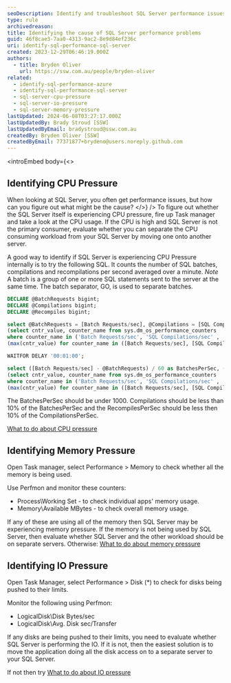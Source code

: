 ```yaml
---
seoDescription: Identify and troubleshoot SQL Server performance issues by monitoring CPU, memory, and I/O pressures using Task Manager and Perfmon.
type: rule
archivedreason:
title: Identifying the cause of SQL Server performance problems
guid: 46f8cae3-7aa0-4313-9ac2-8e9d84ef236c
uri: identify-sql-performance-sql-server
created: 2023-12-29T06:46:19.000Z
authors:
  - title: Bryden Oliver
    url: https://ssw.com.au/people/bryden-oliver
related:
  - identify-sql-performance-azure
  - identify-sql-performance-sql-server
  - sql-server-cpu-pressure
  - sql-server-io-pressure
  - sql-server-memory-pressure
lastUpdated: 2024-06-08T03:27:17.000Z
lastUpdatedBy: Brady Stroud [SSW]
lastUpdatedByEmail: bradystroud@ssw.com.au
createdBy: Bryden Oliver [SSW]
createdByEmail: 77371877+brydeno@users.noreply.github.com
---
```


<introEmbed
  body={<>
## Identifying CPU Pressure

When looking at SQL Server, you often get performance issues, but how can you figure out what might be the cause?
  </>}
/>
To figure out whether the SQL Server itself is experiencing CPU pressure, fire up Task manager and take a look at the CPU usage. If the CPU is high and SQL Server is not the primary consumer, evaluate whether you can separate the CPU consuming workload from your SQL Server by moving one onto another server.

A good way to identify if SQL Server is experiencing CPU Pressure internally is to try the following SQL. It counts the number of SQL batches, compilations and recompilations per second averaged over a minute. _Note_ A batch is a group of one or more SQL statements sent to the server at the same time. The batch separator, GO, is used to separate batches.

```sql
DECLARE @BatchRequests bigint;
DECLARE @Compilations bigint;
DECLARE @Recompiles bigint;

select @BatchRequests = [Batch Requests/sec], @Compilations = [SQL Compilations/sec], @Recompiles = [SQL Re-Compilations/sec] from
(select cntr_value, counter_name from sys.dm_os_performance_counters
where counter_name in ('Batch Requests/sec', 'SQL Compilations/sec' , 'SQL Re-Compilations/sec') ) as SourceTable PIVOT
(max(cntr_value) for counter_name in ([Batch Requests/sec], [SQL Compilations/sec], [SQL Re-Compilations/sec])) as pivottable

WAITFOR DELAY '00:01:00';

select ([Batch Requests/sec] - @BatchRequests) / 60 as BatchesPerSec, ([SQL Compilations/sec] - @Compilations) / 60 AS CompilationsPerSec, ([SQL Re-Compilations/sec] - @Recompiles) / 60 as RecompilesPerSec from
(select cntr_value, counter_name from sys.dm_os_performance_counters
where counter_name in ('Batch Requests/sec', 'SQL Compilations/sec' , 'SQL Re-Compilations/sec') ) as SourceTable PIVOT
(max(cntr_value) for counter_name in ([Batch Requests/sec], [SQL Compilations/sec], [SQL Re-Compilations/sec])) as pivottable
```

The BatchesPerSec should be under 1000. Compilations should be less than 10% of the BatchesPerSec and the RecompilesPerSec should be less then 10% of the CompilationsPerSec.

[What to do about CPU pressure](https://ssw.com.au/rules/sql-server-cpu-pressure)

## Identifying Memory Pressure

Open Task manager, select Performance > Memory to check whether all the memory is being used.

Use Perfmon and monitor these counters:

- Process\Working Set - to check individual apps' memory usage.
- Memory\Available MBytes - to check overall memory usage.

If any of these are using all of the memory then SQL Server may be experiencing memory pressure.
If the memory is not being used by SQL Server, then evaluate whether SQL Server and the other workload should be on separate servers.
Otherwise: [What to do about memory pressure](https://ssw.com.au/rules/sql-server-memory-pressure)

## Identifying IO Pressure

Open Task Manager, select Performance > Disk (\*) to check for disks being pushed to their limits.

Monitor the following using Perfmon:

- LogicalDisk\Disk Bytes/sec
- LogicalDisk\Avg. Disk sec/Transfer

If any disks are being pushed to their limits, you need to evaluate whether SQL Server is performing the IO. If it is not, then the easiest solution is to move the application doing all the disk access on to a separate server to your SQL Server.

If not then try [What to do about IO pressure](https://ssw.com.au/rules/sql-server-io-pressure)
